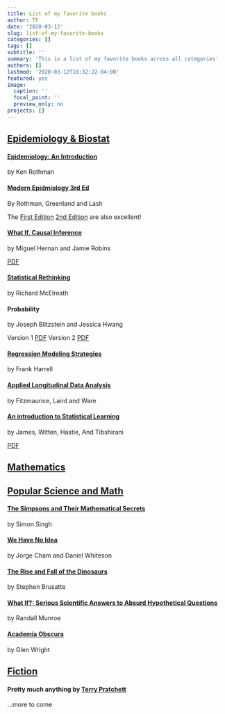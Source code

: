 ```yaml
---
title: List of my favorite books
author: TF
date: '2020-03-12'
slug: list-of-my-favorite-books
categories: []
tags: []
subtitle: ''
summary: 'This is a list of my favorite books across all categories'
authors: []
lastmod: '2020-03-12T18:32:22-04:00'
featured: yes
image:
  caption: ''
  focal_point: ''
  preview_only: no
projects: []
---
```


## <u>Epidemiology & Biostat</u>

#### [Epidemiology: An Introduction](https://global.oup.com/academic/product/epidemiology-9780199754557?cc=ca&lang=en&)
by Ken Rothman

#### [Modern Epidmiology 3rd Ed](https://shop.lww.com/Modern-Epidemiology/p/9781451190052)
By Rothman, Greenland and Lash

The [First Edition](https://www.amazon.com/Modern-Epidemiology-Kenneth-J-Rothman/dp/0316757764) [2nd Edition](https://books.google.ca/books/about/Modern_Epidemiology.html?id=cL3zwIFHB7cC&redir_esc=y) are also excellent!

#### [What If, Causal Inference](https://www.hsph.harvard.edu/miguel-hernan/causal-inference-book/)
by Miguel Hernan and Jamie Robins

[PDF](https://cdn1.sph.harvard.edu/wp-content/uploads/sites/1268/2020/02/ci_hernanrobins_21feb20.pdf)


#### [Statistical Rethinking](https://xcelab.net/rm/statistical-rethinking/)
by Richard McElreath

#### Probability
by Joseph Blitzstein and Jessica Hwang

Version 1 [PDF](http://dl.rasabourse.com/Harvard%20Statistics.pdf)
Version 2 [PDF](https://drive.google.com/file/d/1VmkAAGOYCTORq1wxSQqy255qLJjTNvBI/view)

#### [Regression Modeling Strategies](http://biostat.mc.vanderbilt.edu/wiki/Main/RmS)
by Frank Harrell

#### [Applied Longitudinal Data Analysis](https://content.sph.harvard.edu/fitzmaur/ala2e/)
by Fitzmaurice, Laird and Ware

#### [An introduction to Statistical Learning](http://faculty.marshall.usc.edu/gareth-james/ISL/)
by James, Witten, Hastie, And Tibshirani

[PDF](https://www.ime.unicamp.br/~dias/Intoduction%20to%20Statistical%20Learning.pdf)

## <u>Mathematics</u>

## <u>Popular Science and Math</u>

#### [The Simpsons and Their Mathematical Secrets](https://www.simonsingh.net/Simpsons_Mathematics/book/)
by Simon Singh

#### [We Have No Idea](http://phdcomics.com/noidea/)
by Jorge Cham and Daniel Whiteson

#### [The Rise and Fall of the Dinosaurs](https://www.harpercollins.com/9780062490421/the-rise-and-fall-of-the-dinosaurs/)
by Stephen Brusatte

#### [What If?: Serious Scientific Answers to Absurd Hypothetical Questions](https://what-if.xkcd.com/book/)
by Randall Munroe

#### [Academia Obscura](http://www.academiaobscura.com/book/)
by Glen Wright

## <u>Fiction</u>

#### Pretty much anything by [Terry Pratchett](https://www.terrypratchettbooks.com/books/)


...more to come